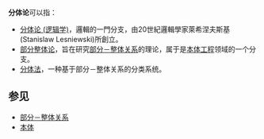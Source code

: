 '''分体论'''可以指：
* [[分体论_(逻辑学)|分体论 (逻辑学)]]，邏輯的一門分支，由20世紀邏輯學家萊希涅夫斯基(Stanislaw Lesniewski)所創立。
* [[部分整体论|部分整体论]]，旨在研究[[部分－整体关系|部分－整体关系]]的理论，属于是[[本体工程|本体工程]]领域的一个分支。
* [[分体法|分体法]]，一种基于部分－整体关系的分类系统。
{{disambig|Cat=三字消歧义}}

==参见==
* [[部分－整体关系|部分－整体关系]]
* [[本体_(信息科学)|本体]]